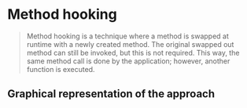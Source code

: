 # Method hooking

> Method hooking is a technique where a method is swapped at runtime with a
> newly created method. The original swapped out method can still be invoked,
> but this is not required. This way, the same method call is done by the
> application; however, another function is executed.

## Graphical representation of the approach

<MethodHooking />
